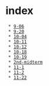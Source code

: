 = index =

  * [[9-06]]
  * [[9-20]]
  * [[10-04]]
  * [[10-11]]
  * [[10-12]]
  * [[10-18]]
  * [[10-19]]
  * [[2nd-midterm]]
  * [[11-1]]
  * [[11-2]]
  * [[11-22]]
